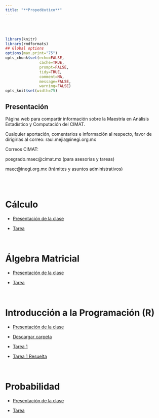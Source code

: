 ```yaml
---
title: "**Propedéutico**"
--- 
```


<br>
<br>


```r
library(knitr)
library(rmdformats)
## Global options
options(max.print="75")
opts_chunk$set(echo=FALSE,
               cache=TRUE,
               prompt=FALSE,
               tidy=TRUE,
               comment=NA,
               message=FALSE,
               warning=FALSE)
opts_knit$set(width=75)
```

<div class=text-justify>

## **Presentación** 

Página web para compartir información sobre la Maestría en Análisis Estadístico y Computación del CIMAT.

Cualquier aportación, comentarios e información al respecto, favor de dirigirlas al correo: raul.mejia@inegi.org.mx

Correos CIMAT:

posgrado.maec@cimat.mx  (para asesorías y tareas)

maec@inegi.org.mx (trámites y asuntos administrativos)

<br>
<br>

# **Cálculo**

- [Presentación de la clase](materiales/PropedeuticoCalculo.pdf){target="_blank"}

- [Tarea](materiales/TareaCalculo.pdf){target="_blank"}

<br>

# **Álgebra Matricial**

- [Presentación de la clase](materiales/prope_inegi.pdf){target="_blank"}

- [Tarea](materiales/tarea_prope_inegi.pdf){target="_blank"}

<br>

# **Introducción a la Programación (R)**

- [Presentación de la clase](materiales/programacion_r/Introduccion-programacion-R.pdf){target="_blank"}

- [Descargar carpeta](materiales/programacion_r/programacion_r.zip)

- [Tarea 1](materiales/Tarea-programacion-R.pdf)

- [Tarea 1 Resuelta](materiales/TProgra1_40.R)


<br>

# **Probabilidad**

- [Presentación de la clase](materiales/MAEC_Clase1_Probabilidad.pdf){target="_blank"}

- [Tarea](materiales/MAEC_Tarea1_Probabilidad.pdf)



</div>



